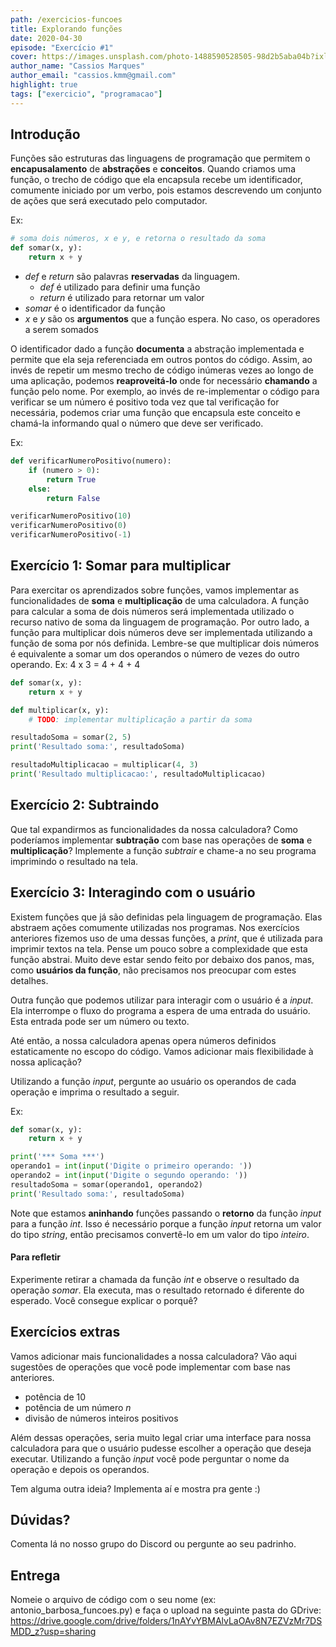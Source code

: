 ```yaml
---
path: /exercicios-funcoes
title: Explorando funções
date: 2020-04-30
episode: "Exercício #1"
cover: https://images.unsplash.com/photo-1488590528505-98d2b5aba04b?ixlib=rb-1.2.1&ixid=eyJhcHBfaWQiOjEyMDd9&auto=format&fit=crop&w=1907&q=80
author_name: "Cassios Marques"
author_email: "cassios.kmm@gmail.com"
highlight: true
tags: ["exercicio", "programacao"]
---
```


## Introdução

Funções são estruturas das linguagens de programação que permitem o **encapusalamento** de **abstrações** e **conceitos**. Quando criamos uma função, o trecho de código que ela encapsula recebe um identificador, comumente iniciado por um verbo, pois estamos descrevendo um conjunto de ações que será executado pelo computador.

Ex:
```python
# soma dois números, x e y, e retorna o resultado da soma
def somar(x, y):
    return x + y
```
- *def* e *return* são palavras **reservadas** da linguagem.
    + *def* é utilizado para definir uma função
    + *return* é utilizado para retornar um valor
- *somar* é o identificador da função
- *x* e *y* são os **argumentos** que a função espera. No caso, os operadores a serem somados

O identificador dado a função **documenta** a abstração implementada e permite que ela seja referenciada em outros pontos do código. Assim, ao invés de repetir um mesmo trecho de código inúmeras vezes ao longo de uma aplicação, podemos **reaproveitá-lo** onde for necessário **chamando** a função pelo nome. Por exemplo, ao invés de re-implementar o código para verificar se um número é positivo toda vez que tal verificação for necessária, podemos criar uma função que encapsula este conceito e chamá-la informando qual o número que deve ser verificado.

Ex:
```python
def verificarNumeroPositivo(numero):
    if (numero > 0):
        return True
    else:
        return False

verificarNumeroPositivo(10)
verificarNumeroPositivo(0)
verificarNumeroPositivo(-1)
```

## Exercício 1: Somar para multiplicar

Para exercitar os aprendizados sobre funções, vamos implementar as funcionalidades de **soma** e **multiplicação** de uma calculadora. A função para calcular a soma de dois números será implementada utilizado o recurso nativo de soma da linguagem de programação. Por outro lado, a função para multiplicar dois números deve ser implementada utilizando a função de soma por nós definida. Lembre-se que multiplicar dois números é equivalente a somar um dos operandos o número de vezes do outro operando. Ex: 4 x 3 = 4 + 4 + 4

```python
def somar(x, y):
    return x + y

def multiplicar(x, y):
    # TODO: implementar multiplicação a partir da soma

resultadoSoma = somar(2, 5)
print('Resultado soma:', resultadoSoma)

resultadoMultiplicacao = multiplicar(4, 3)
print('Resultado multiplicacao:', resultadoMultiplicacao)
```

## Exercício 2: Subtraindo

Que tal expandirmos as funcionalidades da nossa calculadora? Como poderíamos implementar **subtração** com base nas operações de **soma** e **multiplicação**?
Implemente a função *subtrair* e chame-a no seu programa imprimindo o resultado na tela.

## Exercício 3: Interagindo com o usuário

Existem funções que já são definidas pela linguagem de programação. Elas abstraem ações comumente utilizadas nos programas.
Nos exercícios anteriores fizemos uso de uma dessas funções, a *print*, que é utilizada para imprimir textos na tela. Pense um pouco sobre a complexidade que esta função abstrai. Muito deve estar sendo feito por debaixo dos panos, mas, como **usuários da função**, não precisamos nos preocupar com estes detalhes.

Outra função que podemos utilizar para interagir com o usuário é a *input*. Ela interrompe o fluxo do programa a espera de uma entrada do usuário. Esta entrada pode ser um número ou texto.

Até então, a nossa calculadora apenas opera números definidos estaticamente no escopo do código. Vamos adicionar mais flexibilidade à nossa aplicação?

Utilizando a função *input*, pergunte ao usuário os operandos de cada operação e imprima o resultado a seguir.

Ex:
```python
def somar(x, y):
    return x + y

print('*** Soma ***')
operando1 = int(input('Digite o primeiro operando: '))
operando2 = int(input('Digite o segundo operando: '))
resultadoSoma = somar(operando1, operando2)
print('Resultado soma:', resultadoSoma)
```

Note que estamos **aninhando** funções passando o **retorno** da função *input* para a função *int*. Isso é necessário porque a função *input* retorna um valor do tipo *string*, então precisamos convertê-lo em um valor do tipo *inteiro*.

#### Para refletir
Experimente retirar a chamada da função *int* e observe o resultado da operação *somar*. Ela executa, mas o resultado retornado é diferente do esperado. Você consegue explicar o porquê?

## Exercícios extras

Vamos adicionar mais funcionalidades a nossa calculadora? Vão aqui sugestões de operações que você pode implementar com base nas anteriores.

- potência de 10
- potência de um número *n*
- divisão de números inteiros positivos

Além dessas operações, seria muito legal criar uma interface para nossa calculadora para que o usuário pudesse escolher a operação que deseja executar. Utilizando a função *input* você pode perguntar o nome da operação e depois os operandos.

Tem alguma outra ideia? Implementa aí e mostra pra gente :)


## Dúvidas?
Comenta lá no nosso grupo do Discord ou pergunte ao seu padrinho.


## Entrega

Nomeie o arquivo de código com o seu nome (ex: antonio_barbosa_funcoes.py) e faça o upload na seguinte pasta do GDrive:
https://drive.google.com/drive/folders/1nAYvYBMAlvLaOAv8N7EZVzMr7DSMDD_z?usp=sharing

<div style={{alignItems: "center", display: "flex", justifyContent: "center"}}>
    <Logo/>
</div>
